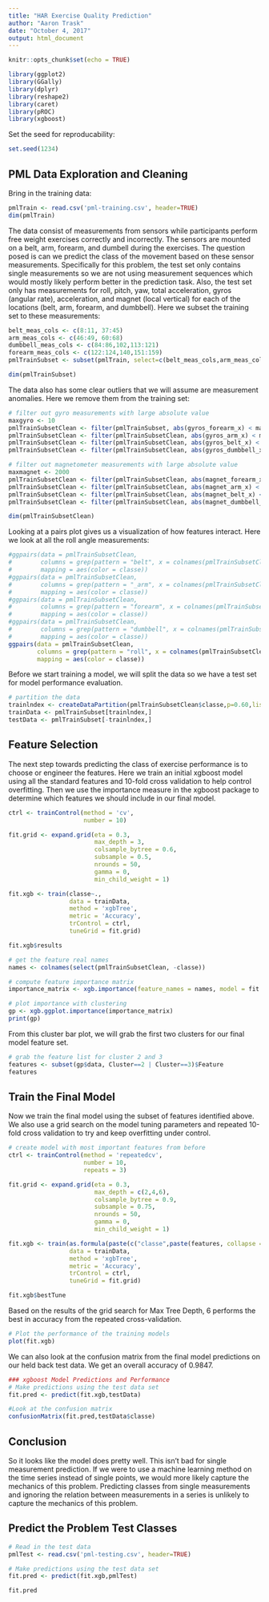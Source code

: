 ---
title: "HAR Exercise Quality Prediction"
author: "Aaron Trask"
date: "October 4, 2017"
output: html_document
---

```{r setup, include=FALSE}
knitr::opts_chunk$set(echo = TRUE)
```

```{r, echo=FALSE}
library(ggplot2)
library(GGally)
library(dplyr)
library(reshape2)
library(caret)
library(pROC)
library(xgboost)
```

Set the seed for reproducability:
```{r}
set.seed(1234)
```

## PML Data Exploration and Cleaning
Bring in the training data:

```{r}
pmlTrain <- read.csv('pml-training.csv', header=TRUE)
dim(pmlTrain)
```

The data consist of measurements from sensors while participants perform free weight exercises correctly and incorrectly. The sensors are mounted on a belt, arm, forearm, and dumbell during the exercises. The question posed is can we predict the class of the movement based on these sensor measurements. Specifically for this problem, the test set only contains single measurements so we are not using measurement sequences which would mostly likely perform better in the prediction task. Also, the test set only has measurements for roll, pitch, yaw, total acceleration, gyros (angular rate), acceleration, and magnet (local vertical) for each of the locations (belt, arm, forearm, and dumbbell). Here we subset the training set to these measurements:

```{r}
belt_meas_cols <- c(8:11, 37:45)
arm_meas_cols <- c(46:49, 60:68)
dumbbell_meas_cols <- c(84:86,102,113:121)
forearm_meas_cols <- c(122:124,140,151:159)
pmlTrainSubset <- subset(pmlTrain, select=c(belt_meas_cols,arm_meas_cols,forearm_meas_cols,dumbbell_meas_cols,160))

dim(pmlTrainSubset)
```

The data also has some clear outliers that we will assume are measurement anomalies.  Here we remove them from the training set:

```{r}
# filter out gyro measurements with large absolute value
maxgyro <- 10
pmlTrainSubsetClean <- filter(pmlTrainSubset, abs(gyros_forearm_x) < maxgyro & abs(gyros_forearm_y) < maxgyro & abs(gyros_forearm_z) < maxgyro)
pmlTrainSubsetClean <- filter(pmlTrainSubsetClean, abs(gyros_arm_x) < maxgyro & abs(gyros_arm_y) < maxgyro & abs(gyros_arm_z) < maxgyro)
pmlTrainSubsetClean <- filter(pmlTrainSubsetClean, abs(gyros_belt_x) < maxgyro & abs(gyros_belt_y) < maxgyro & abs(gyros_belt_z) < maxgyro)
pmlTrainSubsetClean <- filter(pmlTrainSubsetClean, abs(gyros_dumbbell_x) < maxgyro & abs(gyros_dumbbell_y) < maxgyro & abs(gyros_dumbbell_z) < maxgyro)

# filter out magnetometer measurements with large absolute value
maxmagnet <- 2000
pmlTrainSubsetClean <- filter(pmlTrainSubsetClean, abs(magnet_forearm_x) < maxmagnet & abs(magnet_forearm_y) < maxmagnet & abs(magnet_forearm_z) < maxmagnet)
pmlTrainSubsetClean <- filter(pmlTrainSubsetClean, abs(magnet_arm_x) < maxmagnet & abs(magnet_arm_y) < maxmagnet & abs(magnet_arm_z) < maxmagnet)
pmlTrainSubsetClean <- filter(pmlTrainSubsetClean, abs(magnet_belt_x) < maxmagnet & abs(magnet_belt_y) < maxmagnet & abs(magnet_belt_z) < maxmagnet)
pmlTrainSubsetClean <- filter(pmlTrainSubsetClean, abs(magnet_dumbbell_x) < maxmagnet & abs(magnet_dumbbell_y) < maxmagnet & abs(magnet_dumbbell_z) < maxmagnet)

dim(pmlTrainSubsetClean)
```

Looking at a pairs plot gives us a visualization of how features interact.  Here we look at all the roll angle measurements:

```{r, fig.width=8, fig.height=8}
#ggpairs(data = pmlTrainSubsetClean,
#        columns = grep(pattern = "belt", x = colnames(pmlTrainSubsetClean)),
#        mapping = aes(color = classe))
#ggpairs(data = pmlTrainSubsetClean,
#        columns = grep(pattern = "_arm", x = colnames(pmlTrainSubsetClean)),
#        mapping = aes(color = classe))
#ggpairs(data = pmlTrainSubsetClean,
#        columns = grep(pattern = "forearm", x = colnames(pmlTrainSubsetClean)),
#        mapping = aes(color = classe))
#ggpairs(data = pmlTrainSubsetClean,
#        columns = grep(pattern = "dumbbell", x = colnames(pmlTrainSubsetClean)),
#        mapping = aes(color = classe))
ggpairs(data = pmlTrainSubsetClean,
        columns = grep(pattern = "roll", x = colnames(pmlTrainSubsetClean)),
        mapping = aes(color = classe))
```

Before we start training a model, we will split the data so we have a test set for model performance evaluation.

```{r}
# partition the data
trainlndex <- createDataPartition(pmlTrainSubsetClean$classe,p=0.60,list=FALSE)
trainData <- pmlTrainSubset[trainlndex,]
testData <- pmlTrainSubset[-trainlndex,]
```

## Feature Selection

The next step towards predicting the class of exercise performance is to choose or engineer the features. Here we train an initial xgboost model using all the standard features and 10-fold cross validation to help control overfitting.  Then we use the importance measure in the xgboost package to determine which features we should include in our final model.

```{r}
ctrl <- trainControl(method = 'cv',
                     number = 10)

fit.grid <- expand.grid(eta = 0.3,
                        max_depth = 3,
                        colsample_bytree = 0.6,
                        subsample = 0.5,
                        nrounds = 50,
                        gamma = 0,
                        min_child_weight = 1)

fit.xgb <- train(classe~.,
                 data = trainData,
                 method = 'xgbTree',
                 metric = 'Accuracy',
                 trControl = ctrl,
                 tuneGrid = fit.grid)

fit.xgb$results
```

```{r, fig.width=8, fig.height=15}
# get the feature real names
names <- colnames(select(pmlTrainSubsetClean, -classe))

# compute feature importance matrix
importance_matrix <- xgb.importance(feature_names = names, model = fit.xgb$finalModel)

# plot importance with clustering
gp <- xgb.ggplot.importance(importance_matrix)
print(gp)

```

From this cluster bar plot, we will grab the first two clusters for our final model feature set.

```{r}
# grab the feature list for cluster 2 and 3
features <- subset(gp$data, Cluster==2 | Cluster==3)$Feature
features
```

## Train the Final Model

Now we train the final model using the subset of features identified above.  We also use a grid search on the model tuning parameters and repeated 10-fold cross validation to try and keep overfitting under control.


```{r}
# create model with most important features from before
ctrl <- trainControl(method = 'repeatedcv',
                     number = 10,
                     repeats = 3)

fit.grid <- expand.grid(eta = 0.3,
                        max_depth = c(2,4,6),
                        colsample_bytree = 0.9,
                        subsample = 0.75,
                        nrounds = 50,
                        gamma = 0,
                        min_child_weight = 1)

fit.xgb <- train(as.formula(paste(c("classe",paste(features, collapse = "+")), collapse = "~")),
                 data = trainData,
                 method = 'xgbTree',
                 metric = 'Accuracy',
                 trControl = ctrl,
                 tuneGrid = fit.grid)

fit.xgb$bestTune
```

Based on the results of the grid search for Max Tree Depth, 6 performs the best in accuracy from the repeated cross-validation.

```{r}
# Plot the performance of the training models
plot(fit.xgb)
```

We can also look at the confusion matrix from the final model predictions on our held back test data.  We get an overall accuracy of 0.9847.

```{r}
### xgboost Model Predictions and Performance
# Make predictions using the test data set
fit.pred <- predict(fit.xgb,testData)

#Look at the confusion matrix
confusionMatrix(fit.pred,testData$classe)
```

## Conclusion

So it looks like the model does pretty well.  This isn't bad for single measurement prediction.  If we were to use a machine learning method on the time series instead of single points, we would more likely capture the mechanics of this problem.  Predicting classes from single measurements and ignoring the relation between measurements in a series is unlikely to capture the mechanics of this problem.

## Predict the Problem Test Classes

```{r}
# Read in the test data
pmlTest <- read.csv('pml-testing.csv', header=TRUE)

# Make predictions using the test data set
fit.pred <- predict(fit.xgb,pmlTest)

fit.pred
```
